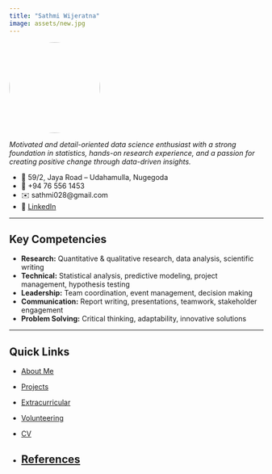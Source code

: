 ```yaml
---
title: "Sathmi Wijeratna"
image: assets/new.jpg
---
```


![](assets/new.jpg){width="180px" style="border-radius: 50%;"}

*Motivated and detail-oriented data science enthusiast with a strong foundation in statistics, hands-on research experience, and a passion for creating positive change through data-driven insights.*

-   📍 59/2, Jaya Road -- Udahamulla, Nugegoda
-   📱 +94 76 556 1453
-   ✉️ sathmi028\@gmail.com
-   💼 [LinkedIn](https://www.linkedin.com/in/sathmi-wijeratna-3a81b32a0?utm_source=share&utm_campaign=share_via&utm_content=profile&utm_medium=ios_app) <!-- Insert your actual LinkedIn URL -->

------------------------------------------------------------------------

## Key Competencies

-   **Research:** Quantitative & qualitative research, data analysis, scientific writing\
-   **Technical:** Statistical analysis, predictive modeling, project management, hypothesis testing\
-   **Leadership:** Team coordination, event management, decision making\
-   **Communication:** Report writing, presentations, teamwork, stakeholder engagement\
-   **Problem Solving:** Critical thinking, adaptability, innovative solutions

------------------------------------------------------------------------

## Quick Links

-   [About Me](about.qmd)

-   [Projects](projects.qmd)

-   [Extracurricular](Extracurricular.qmd)

-   [Volunteering](volunteer.qmd)

-   [CV](cv.qmd)

-   

    ## [References](references.qmd)
